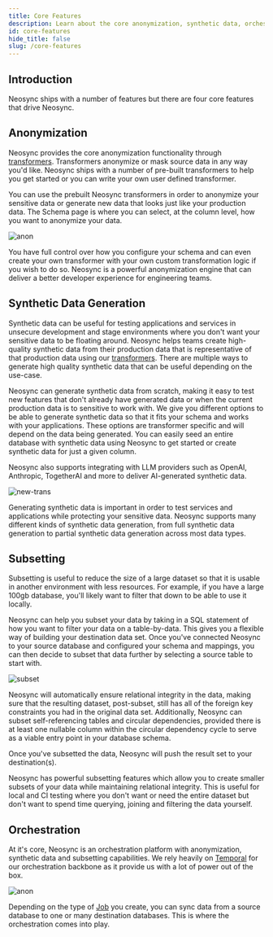 ```yaml
---
title: Core Features
description: Learn about the core anonymization, synthetic data, orchestration and subsetting features of the Neosync platform
id: core-features
hide_title: false
slug: /core-features
---
```


## Introduction

Neosync ships with a number of features but there are four core features that drive Neosync.

## Anonymization

Neosync provides the core anonymization functionality through [transformers](/platform#transformers). Transformers anonymize or mask source data in any way you'd like. Neosync ships with a number of pre-built transformers to help you get started or you can write your own user defined transformer.

You can use the prebuilt Neosync transformers in order to anonymize your sensitive data or generate new data that looks just like your production data. The Schema page is where you can select, at the column level, how you want to anonymize your data.

![anon](/img/coreanon.png)

You have full control over how you configure your schema and can even create your own transformer with your own custom transformation logic if you wish to do so. Neosync is a powerful anonymization engine that can deliver a better developer experience for engineering teams.

## Synthetic Data Generation

Synthetic data can be useful for testing applications and services in unsecure development and stage environments where you don't want your sensitive data to be floating around. Neosync helps teams create high-quality synthetic data from their production data that is representative of that production data using our [transformers](/platform#transformers). There are multiple ways to generate high quality synthetic data that can be useful depending on the use-case.

Neosync can generate synthetic data from scratch, making it easy to test new features that don't already have generated data or when the current production data is to sensitive to work with. We give you different options to be able to generate synthetic data so that it fits your schema and works with your applications. These options are transformer specific and will depend on the data being generated. You can easily seed an entire database with synthetic data using Neosync to get started or create synthetic data for just a given column.

Neosync also supports integrating with LLM providers such as OpenAI, Anthropic, TogetherAI and more to deliver AI-generated synthetic data.

![new-trans](/img/llmprompt.png)

Generating synthetic data is important in order to test services and applications while protecting your sensitive data. Neosync supports many different kinds of synthetic data generation, from full synthetic data generation to partial synthetic data generation across most data types.

## Subsetting

Subsetting is useful to reduce the size of a large dataset so that it is usable in another environment with less resources. For example, if you have a large 100gb database, you'll likely want to filter that down to be able to use it locally.

Neosync can help you subset your data by taking in a SQL statement of how you want to filter your data on a table-by-data. This gives you a flexible way of building your destination data set. Once you've connected Neosync to your source database and configured your schema and mappings, you can then decide to subset that data further by selecting a source table to start with.

![subset](/img/datasubsetting.png)

Neosync will automatically ensure relational integrity in the data, making sure that the resulting dataset, post-subset, still has all of the foreign key constraints you had in the original data set. Additionally, Neosync can subset self-referencing tables and circular dependencies, provided there is at least one nullable column within the circular dependency cycle to serve as a viable entry point in your database schema.

Once you've subsetted the data, Neosync will push the result set to your destination(s).

Neosync has powerful subsetting features which allow you to create smaller subsets of your data while maintaining relational integrity. This is useful for local and CI testing where you don't want or need the entire dataset but don't want to spend time querying, joining and filtering the data yourself.

## Orchestration

At it's core, Neosync is an orchestration platform with anonymization, synthetic data and subsetting capabilities. We rely heavily on [Temporal](https://temporal.com) for our orchestration backbone as it provide us with a lot of power out of the box.

![anon](/img/orches.png)

Depending on the type of [Job](../core-concepts#jobs) you create, you can sync data from a source database to one or many destination databases. This is where the orchestration comes into play.
